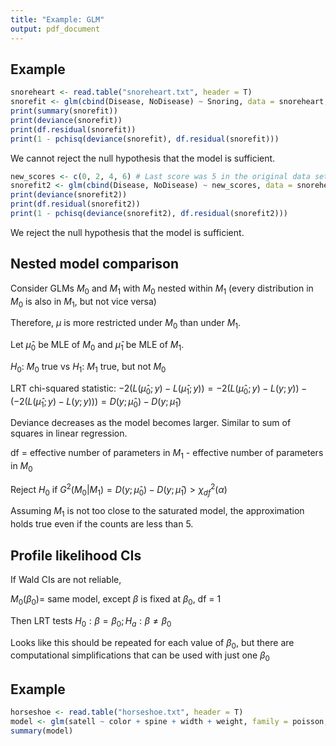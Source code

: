 ```yaml
---
title: "Example: GLM"
output: pdf_document
---
```


## Example

```r
snoreheart <- read.table("snoreheart.txt", header = T)
snorefit <- glm(cbind(Disease, NoDisease) ~ Snoring, data = snoreheart, family = "binomial")
print(summary(snorefit))
print(deviance(snorefit))
print(df.residual(snorefit))
print(1 - pchisq(deviance(snorefit), df.residual(snorefit)))
```

We cannot reject the null hypothesis that the model is sufficient.

```r
new_scores <- c(0, 2, 4, 6) # Last score was 5 in the original data set
snorefit2 <- glm(cbind(Disease, NoDisease) ~ new_scores, data = snoreheart, family = "binomial")
print(deviance(snorefit2))
print(df.residual(snorefit2))
print(1 - pchisq(deviance(snorefit2), df.residual(snorefit2)))
```

We reject the null hypothesis that the model is sufficient.

## Nested model comparison

Consider GLMs $M_0$ and $M_1$ with $M_0$ nested within $M_1$ (every distribution in $M_0$ is also in $M_1$, but not vice versa)

Therefore, $\mu$ is more restricted under $M_0$ than under $M_1$.

Let $\hat\mu_0$ be MLE of $M_0$ and $\hat\mu_1$ be MLE of $M_1$.

$H_0$: $M_0$ true vs $H_1$: $M_1$ true, but not $M_0$

LRT chi-squared statistic: $-2(L(\hat\mu_0; y)-L(\hat\mu_1; y)) = -2(L(\hat\mu_0;y)-L(y;y))-(-2(L(\hat\mu_1;y)-L(y;y))) = D(y; \hat\mu_0)-D(y; \hat\mu_1)$

Deviance decreases as the model becomes larger. Similar to sum of squares in linear regression.

df = effective number of parameters in $M_1$ - effective number of parameters in $M_0$

Reject $H_0$ if $G^2(M_0|M_1)=D(y; \hat\mu_0)-D(y; \hat\mu_1) > \chi^2_{df}(\alpha)$

Assuming $M_1$ is not too close to the saturated model, the approximation holds true even if the counts are less than 5.

## Profile likelihood CIs

If Wald CIs are not reliable, 

$M_0(\beta_0) =$ same model, except $\beta$ is fixed at $\beta_0$, df = 1

Then LRT tests $H_0: \beta = \beta_0; H_a: \beta \neq \beta_0$

Looks like this should be repeated for each value of $\beta_0$, but there are computational simplifications that can be used with just one $\beta_0$

## Example

```r
horseshoe <- read.table("horseshoe.txt", header = T)
model <- glm(satell ~ color + spine + width + weight, family = poisson, data = horseshoe)
summary(model)
```